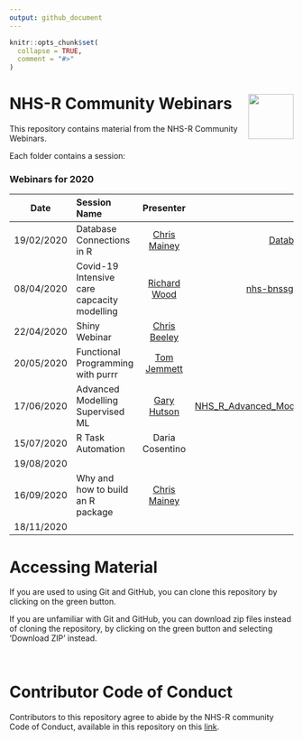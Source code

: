 ```yaml
---
output: github_document
---
```


<!-- README.md is generated from README.Rmd. Please edit that file -->

```r
knitr::opts_chunk$set(
  collapse = TRUE,
  comment = "#>"
)
```

# NHS-R Community Webinars <a href='https://nhsrcommunity.com/'><img src='https://nhsrcommunity.com/wp-content/uploads/2018/02/logo.png' align="right" height="80" /></a>

<!-- badges: start -->
<!-- badges: end -->

This repository contains material from the NHS-R Community Webinars.

Each folder contains a session:

### Webinars for 2020
| Date       | Session Name                      |   Presenter    |                                                                                                            Folder | Video |
| ---------- | :-------------------------------- | :------------: | ----------------------------------------------------------------------------------------------------------------: | :---: |
| 19/02/2020 | Database Connections in R         | [Chris Mainey](https://github.com/chrismainey) | [Database_connections_in_R](https://github.com/nhs-r-community/Webinars/tree/master/Database_connections_in_R) | [Watch](https://nhsrcommunity.com/learn-r/workshops/database-connections-in-r-webinar/) |
| 08/04/2020 | Covid-19 Intensive care capcacity modelling | [Richard Wood](https://github.com/richardwoodgb) | [nhs-bnssg-analytics/covid-simr](https://github.com/nhs-bnssg-analytics/covid-simr) | [Watch](https://nhsrcommunity.com/learn-r/workshops/covid-19-modelling-webinar/) |
| 22/04/2020 | Shiny Webinar                     | [Chris Beeley](https://github.com/ChrisBeeley) | [Shiny](https://github.com/nhs-r-community/Webinars/tree/master/Shiny) | [Watch](https://nhsrcommunity.com/learn-r/workshops/shiny-webinar/) |
| 20/05/2020 | Functional Programming with purrr | [Tom Jemmett](https://github.com/tomjemmett)   |  [fp_with_purrr](https://github.com/nhs-r-community/Webinars/tree/master/fp_with_purrr)                                                                                                       | [Watch](https://nhsrcommunity.com/learn-r/workshops/functional-programming-using-the-purrr-package-webinar/) |
| 17/06/2020 | Advanced Modelling Supervised ML  | [Gary Hutson](https://github.com/statsgary)    | [NHS_R_Advanced_Modelling_Supervised_ML](https://github.com/nhs-r-community/Webinars/tree/master/NHS_R_Advanced_Modelling_Supervised_ML)  | [Watch](https://nhsrcommunity.com/learn-r/workshops/advanced-modelling-supervised-ml/) |
| 15/07/2020 | R Task Automation                 | Daria Cosentino                                | [R_Task_Automation](https://github.com/nhs-r-community/Webinars/tree/master/R_Task_Automation) | [Watch](https://nhsrcommunity.com/learn-r/workshops/task-automation-with-r/) |
| 19/08/2020 |                                   |                |                                                                                                                   | |
| 16/09/2020 | Why and how to build an R package | [Chris Mainey](https://github.com/chrismainey) |       [Package_building](https://github.com/nhs-r-community/Webinars/tree/master/Package_building) |                |                                                                                                                   | |
| 18/11/2020 |                                   |                |                                                                                                                   | |

# Accessing Material

If you are used to using Git and GitHub, you can clone this repository by clicking on the green button.

If you are unfamiliar with Git and GitHub, you can download zip files instead of cloning the repository, by clicking on the green button and selecting 'Download ZIP' instead.




<br>

# Contributor Code of Conduct

Contributors to this repository agree to abide by the NHS-R community Code of Conduct, available in this repository on this [link](https://github.com/nhs-r-community/Webinars/blob/master/code_of_conduct.md).

